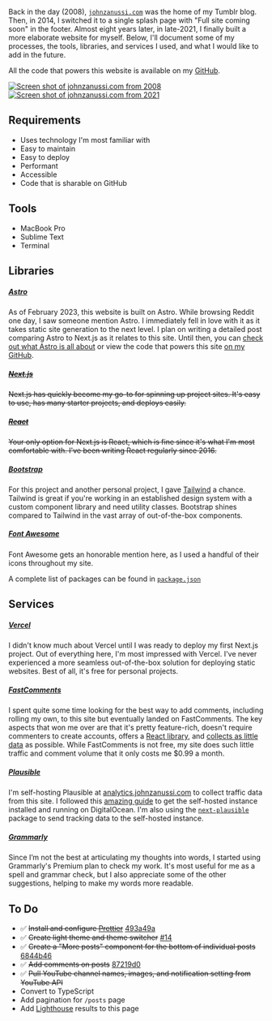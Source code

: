 Back in the day (2008), [`johnzanussi.com`](https://johnzanussi.com) was the home of my Tumblr blog. Then, in 2014, I switched it to a single splash page with "Full site coming soon" in the footer. Almost eight years later, in late-2021, I finally built a more elaborate website for myself. Below, I'll document some of my processes, the tools, libraries, and services I used, and what I would like to add in the future.

All the code that powers this website is available on my [GitHub](https://github.com/johnzanussi/johnzanussi.com).

[![Screen shot of johnzanussi.com from 2008](src/assets/pages/README/screenshot-johnzanussi-dot-com-tumblr.png)](https://web.archive.org/web/20080817121815/http://johnzanussi.com/)
[![Screen shot of johnzanussi.com from 2021](src/assets/pages/README/screenshot-johnzanussi-dot-com-splash.png)](https://web.archive.org/web/20210610103313/http://johnzanussi.com/)

## Requirements

-   Uses technology I'm most familiar with
-   Easy to maintain
-   Easy to deploy
-   Performant
-   Accessible
-   Code that is sharable on GitHub

## Tools

-   MacBook Pro
-   Sublime Text
-   Terminal

## Libraries

##### [Astro](https://astro.build/)

As of February 2023, this website is built on Astro. While browsing Reddit one day, I saw someone mention Astro. I immediately fell in love with it as it takes static site generation to the next level. I plan on writing a detailed post comparing Astro to Next.js as it relates to this site. Until then, you can [check out what Astro is all about](https://astro.build/) or view the code that powers this site [on my GitHub](https://github.com/johnzanussi/johnzanussi.com).

##### [~~Next.js~~](https://nextjs.org)

~~Next.js has quickly become my go-to for spinning up project sites. It's easy to use, has many starter projects, and deploys easily.~~

##### [~~React~~](https://reactjs.org)

~~Your only option for Next.js is React, which is fine since it's what I'm most comfortable with. I've been writing React regularly since 2016.~~

##### [Bootstrap](https://getbootstrap.com/)

For this project and another personal project, I gave [Tailwind](https://tailwindcss.com/) a chance. Tailwind is great if you're working in an established design system with a custom component library and need utility classes. Bootstrap shines compared to Tailwind in the vast array of out-of-the-box components.

##### [Font Awesome](https://fontawesome.com/)

Font Awesome gets an honorable mention here, as I used a handful of their icons throughout my site.

A complete list of packages can be found in [`package.json`](https://github.com/johnzanussi/johnzanussi.com/package.json)

## Services

##### [Vercel](https://vercel.com/)

I didn't know much about Vercel until I was ready to deploy my first Next.js project. Out of everything here, I'm most impressed with Vercel. I've never experienced a more seamless out-of-the-box solution for deploying static websites. Best of all, it's free for personal projects.

##### [FastComments](https://fastcomments.com/)

I spent quite some time looking for the best way to add comments, including rolling my own, to this site but eventually landed on FastComments. The key aspects that won me over are that it's pretty feature-rich, doesn't require commenters to create accounts, offers a [React library](https://www.npmjs.com/package/fastcomments-react), and [collects as little data](https://fastcomments.com/privacy-policy) as possible. While FastComments is not free, my site does such little traffic and comment volume that it only costs me $0.99 a month.

##### [Plausible](https://plausible.io/)

I'm self-hosting Plausible at [analytics.johnzanussi.com](https://analytics.johnzanussi.com/) to collect traffic data from this site. I followed this [amazing guide](https://www.stackovercloud.com/2021/10/28/how-to-install-plausible-analytics-on-ubuntu-20-04/) to get the self-hosted instance installed and running on DigitalOcean. I'm also using the [`next-plausible`](https://github.com/4lejandrito/next-plausible) package to send tracking data to the self-hosted instance.

##### [Grammarly](https://www.grammarly.com/)

Since I’m not the best at articulating my thoughts into words, I started using Grammarly's Premium plan to check my work. It's most useful for me as a spell and grammar check, but I also appreciate some of the other suggestions, helping to make my words more readable.

## To Do

-   ✅ ~~Install and configure [Prettier](https://prettier.io/)~~ [493a49a](https://github.com/johnzanussi/johnzanussi.com/commit/493a49ad0587d9c8195c2bf735625c827664bd89)
-   ✅ ~~Create light theme and theme switcher~~ [#14](https://github.com/johnzanussi/johnzanussi.com/pull/14)
-   ✅ ~~Create a "More posts" component for the bottom of individual posts~~ [6844b46](https://github.com/johnzanussi/johnzanussi.com/commit/6844b46917bf863f5eb70e4b18557a24ba9cc13f)
-   ✅ ~~Add comments on posts~~ [87219d0](https://github.com/johnzanussi/johnzanussi.com/commit/87219d0045088a4cff94d5cd20d193cf6bd41bf6)
-   ✅ ~~Pull YouTube channel names, images, and notification setting from YouTube API~~
-   Convert to TypeScript
-   Add pagination for `/posts` page
-   Add [Lighthouse](https://developers.google.com/web/tools/lighthouse) results to this page
